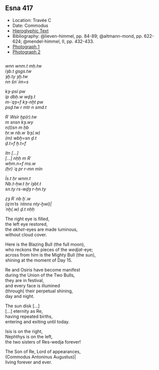 ## Esna 417 {-}

<style>  
  
  .col2 {  
    columns: 2 320px;         /* number of columns and width in pixels*/  
    -webkit-columns: 2 320px; /* chrome, safari */  
    -moz-columns: 2 320px;    /* firefox */  
    -webkit-column-break-inside: avoid;  
    -page-break-inside: avoid;  
    -break-inside: avoid;  
  }  
  
</style>  

- Location: Travée C
- Date: Commodus
- [Hieroglyphic Text](https://www.ifao.egnet.net/uploads/publications/enligne/Temples-Esna004.pdf#page=63){target="_blank"}  
- Bibliography: @lieven-himmel, pp. 84-89; @altmann-mond, pp. 622-624; @mendel-himmel, II, pp. 432-433.  
- [Photograph 1](https://flic.kr/p/2nzueWC){target="_blank"}   
- [Photograph 2](https://flic.kr/p/2nzwJmD){target="_blank"}   
  
<div class="col2">

*wnn wnm.t mḥ.tw*  
*ỉȝb.t gsgs.tw*  
*ȝḫ.ty ȝḫ.tw *  
*nn šnʿ ỉm=s*  
   
*kȝ-psỉ pw*  
*ỉp dbḥ.w wḏȝ.t*  
*m-ʿqȝ=f kȝ-nḫt pw*  
*psḏ.tw r mtr n smd.t*  
   
*Rʿ Wsỉr ḫp(r).tw *  
*m snsn kȝ.wy*  
*n(t)sn m ḥb*  
*ḥr.w nb.w ʿbȝ(.w)*  
*(m) wbḫ=sn ḏ.t*  
*ḏ.t=f ẖ.t=f*  
   
*ỉtn [...]*  
*[...] nḥḥ m Rʿ*  
*wḥm.n=f ms.w*  
*(ḥr) ʿq pr r-mn mỉn*  
   
*Ỉs.t ḥr wnm.t*  
*Nb.t-ḥw.t ḥr ỉȝbt.t*  
*sn.ty rs-wḏȝ r-ḥn.ty*  
   
*zȝ Rʿ nb ḫʿ.w*  
*(qʿmʿts ʿntnns nty-ḫwỉ)|*  
*ʿnḫ(.w) ḏ.t nḥḥ*  
  
The right eye is filled,   
the left eye restored,   
the *akhet*-eyes are made luminous,   
without cloud cover.    
   
Here is the Blazing Bull (the full moon),  
who reckons the pieces of the *wedjat*-eye;  
across from him is the Mighty Bull (the sun),  
shining at the moment of Day 15.  
  
Re and Osiris have become manifest  
during the Union of the Two Bulls,  
they are in festival,  
and every face is illumined   
(through) their perpetual shining,  
day and night.  
  
The sun disk [...]  
[...] eternity as Re,  
having repeated births,  
entering and exiting until today.  
  
Isis is on the right,  
Nephthys is on the left,  
the two sisters of Res-wedja forever!  
  
The Son of Re, Lord of appearances,  
(Commodus Antoninus Augustus)|   
living forever and ever.  

</div>